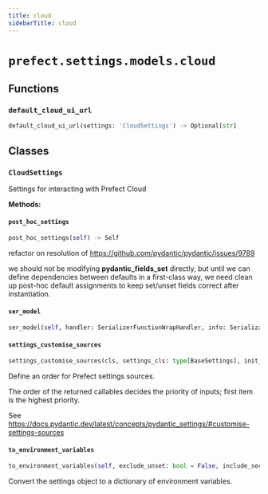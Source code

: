 ```yaml
---
title: cloud
sidebarTitle: cloud
---
```


# `prefect.settings.models.cloud`

## Functions

### `default_cloud_ui_url` <sup><a href="https://github.com/PrefectHQ/prefect/blob/main/src/prefect/settings/models/cloud.py#L14" target="_blank"><Icon icon="github" style="width: 14px; height: 14px;" /></a></sup>

```python
default_cloud_ui_url(settings: 'CloudSettings') -> Optional[str]
```

## Classes

### `CloudSettings` <sup><a href="https://github.com/PrefectHQ/prefect/blob/main/src/prefect/settings/models/cloud.py#L31" target="_blank"><Icon icon="github" style="width: 14px; height: 14px;" /></a></sup>


Settings for interacting with Prefect Cloud


**Methods:**

#### `post_hoc_settings` <sup><a href="https://github.com/PrefectHQ/prefect/blob/main/src/prefect/settings/models/cloud.py#L54" target="_blank"><Icon icon="github" style="width: 14px; height: 14px;" /></a></sup>

```python
post_hoc_settings(self) -> Self
```

refactor on resolution of https://github.com/pydantic/pydantic/issues/9789

we should not be modifying __pydantic_fields_set__ directly, but until we can
define dependencies between defaults in a first-class way, we need clean up
post-hoc default assignments to keep set/unset fields correct after instantiation.


#### `ser_model` <sup><a href="https://github.com/PrefectHQ/prefect/blob/main/src/prefect/settings/base.py#L168" target="_blank"><Icon icon="github" style="width: 14px; height: 14px;" /></a></sup>

```python
ser_model(self, handler: SerializerFunctionWrapHandler, info: SerializationInfo) -> Any
```

#### `settings_customise_sources` <sup><a href="https://github.com/PrefectHQ/prefect/blob/main/src/prefect/settings/base.py#L34" target="_blank"><Icon icon="github" style="width: 14px; height: 14px;" /></a></sup>

```python
settings_customise_sources(cls, settings_cls: type[BaseSettings], init_settings: PydanticBaseSettingsSource, env_settings: PydanticBaseSettingsSource, dotenv_settings: PydanticBaseSettingsSource, file_secret_settings: PydanticBaseSettingsSource) -> tuple[PydanticBaseSettingsSource, ...]
```

Define an order for Prefect settings sources.

The order of the returned callables decides the priority of inputs; first item is the highest priority.

See https://docs.pydantic.dev/latest/concepts/pydantic_settings/#customise-settings-sources


#### `to_environment_variables` <sup><a href="https://github.com/PrefectHQ/prefect/blob/main/src/prefect/settings/base.py#L125" target="_blank"><Icon icon="github" style="width: 14px; height: 14px;" /></a></sup>

```python
to_environment_variables(self, exclude_unset: bool = False, include_secrets: bool = True, include_aliases: bool = False) -> dict[str, str]
```

Convert the settings object to a dictionary of environment variables.

